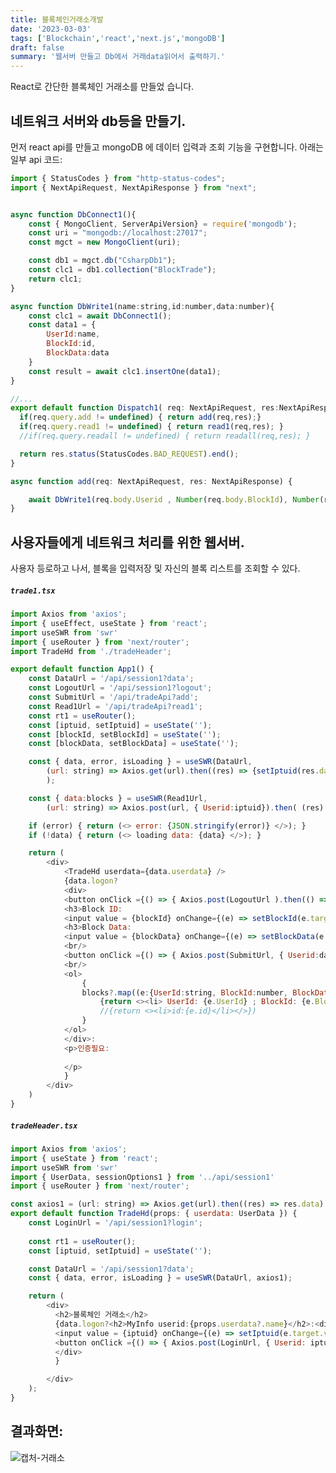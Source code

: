 ```yaml
---
title: 블록체인거래소개발
date: '2023-03-03'
tags: ['Blockchain','react','next.js','mongoDB']
draft: false
summary: '웹서버 만들고 Db에서 거래data읽어서 출력하기.'
---
```


React로 간단한 블록체인 거래소를 만들었 습니다.

## 네트워크 서버와 db등을 만들기.
먼저 react api를 만들고 mongoDB 에 데이터 입력과 조회 기능을 구현합니다.  아래는 일부 api 코드:

```js
import { StatusCodes } from "http-status-codes";
import { NextApiRequest, NextApiResponse } from "next";


async function DbConnect1(){
    const { MongoClient, ServerApiVersion} = require('mongodb');
    const uri = "mongodb://localhost:27017";
    const mgct = new MongoClient(uri);

    const db1 = mgct.db("CsharpDb1");
    const clc1 = db1.collection("BlockTrade");
    return clc1;
}

async function DbWrite1(name:string,id:number,data:number){
    const clc1 = await DbConnect1();
    const data1 = {
        UserId:name,
        BlockId:id,
        BlockData:data
    }
    const result = await clc1.insertOne(data1);
}

//...
export default function Dispatch1( req: NextApiRequest, res:NextApiResponse) {
  if(req.query.add != undefined) { return add(req,res);}
  if(req.query.read1 != undefined) { return read1(req,res); }
  //if(req.query.readall != undefined) { return readall(req,res); }

  return res.status(StatusCodes.BAD_REQUEST).end();
}

async function add(req: NextApiRequest, res: NextApiResponse) {

    await DbWrite1(req.body.Userid , Number(req.body.BlockId), Number(req.body.BlockData) );
}
```

## 사용자들에게 네트워크 처리를 위한 웹서버.
사용자 등로하고 나서, 블록을 입력저장 및 자신의 블록 리스트를 조회할 수 있다.

<h5 a><strong><code>trade1.tsx</code></strong></h5>

```js
import Axios from 'axios';
import { useEffect, useState } from 'react';
import useSWR from 'swr'
import { useRouter } from 'next/router';
import TradeHd from './tradeHeader';

export default function App1() {
	const DataUrl = '/api/session1?data';
    const LogoutUrl = '/api/session1?logout';
    const SubmitUrl = '/api/tradeApi?add';
    const Read1Url = '/api/tradeApi?read1';
	const rt1 = useRouter();
    const [iptuid, setIptuid] = useState('');
    const [blockId, setBlockId] = useState('');
    const [blockData, setBlockData] = useState('');

	const { data, error, isLoading } = useSWR(DataUrl, 
        (url: string) => Axios.get(url).then((res) => {setIptuid(res.data?.userdata?.name); return res.data})
        );

    const { data:blocks } = useSWR(Read1Url, 
        (url: string) => Axios.post(url, { Userid:iptuid}).then( (res) => res.data ) );

	if (error) { return (<> error: {JSON.stringify(error)} </>); }
	if (!data) { return (<> loading data: {data} </>); }

    return (
        <div>
            <TradeHd userdata={data.userdata} />
            {data.logon?
            <div>
            <button onClick ={() => { Axios.post(LogoutUrl ).then(() => {rt1.reload();}) }}> Logout</button>
            <h3>Block ID:
            <input value = {blockId} onChange={(e) => setBlockId(e.target.value)} /> </h3>
            <h3>Block Data:
            <input value = {blockData} onChange={(e) => setBlockData(e.target.value)} /> </h3>
            <br/>
            <button onClick ={() => { Axios.post(SubmitUrl, { Userid:data?.userdata?.name, BlockId: blockId, BlockData: blockData} ).then(() => {rt1.reload();}) }}> Submit</button>
            <br/>
            <ol>
                {
                blocks?.map((e:{UserId:string, BlockId:number, BlockData:number})=>
                    {return <><li> UserId: {e.UserId} ; BlockId: {e.BlockId} ; BlockData: {e.BlockData} </li></>})
                    //{return <><li>id:{e.id}</li></>})
                }
            </ol>
            </div>:
            <p>인증필요:
                
            </p>
            }           
        </div>
    )
}

```

<h5 a><strong><code>tradeHeader.tsx</code></strong></h5>

```js
import Axios from 'axios';
import { useState } from 'react';
import useSWR from 'swr'
import { UserData, sessionOptions1 } from '../api/session1'
import { useRouter } from 'next/router';

const axios1 = (url: string) => Axios.get(url).then((res) => res.data)
export default function TradeHd(props: { userdata: UserData }) {
	const LoginUrl = '/api/session1?login';
	
	const rt1 = useRouter();
	const [iptuid, setIptuid] = useState('');

    const DataUrl = '/api/session1?data';
	const { data, error, isLoading } = useSWR(DataUrl, axios1);

	return (
		<div>
		  <h2>블록체인 거래소</h2>
          {data.logon?<h2>MyInfo userid:{props.userdata?.name}</h2>:<div>
		  <input value = {iptuid} onChange={(e) => setIptuid(e.target.value)} />
		  <button onClick ={() => { Axios.post(LoginUrl, { Userid: iptuid }).then(() => {rt1.reload();}) }}> Login </button>
          </div>
          }

		</div>
	); 
}
```

## 결과화면:

![캡처-거래소](/static/images/HKIT/캡처-거래소.PNG)
